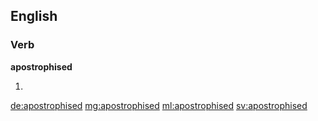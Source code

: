 ==English==

===Verb===
'''apostrophised'''

# {{past of|apostrophise}}

[[de:apostrophised]]
[[mg:apostrophised]]
[[ml:apostrophised]]
[[sv:apostrophised]]